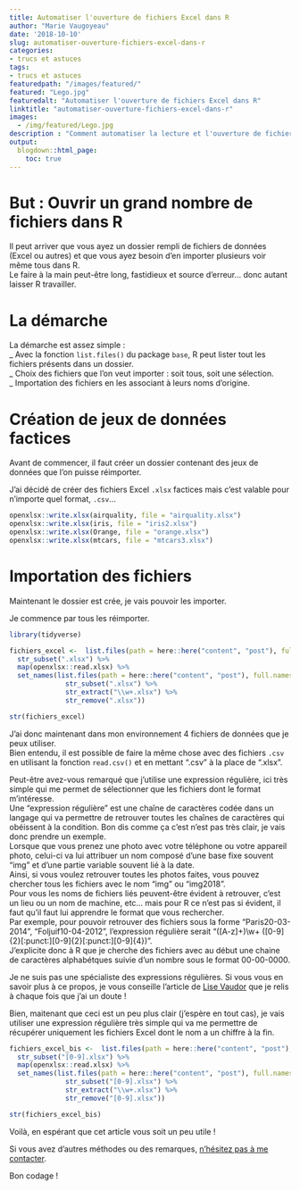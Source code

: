 ```yaml
---
title: Automatiser l'ouverture de fichiers Excel dans R
author: "Marie Vaugoyeau"
date: '2018-10-10'
slug: automatiser-ouverture-fichiers-excel-dans-r
categories:
- trucs et astuces
tags:
- trucs et astuces
featuredpath: "/images/featured/"
featured: "Lego.jpg"
featuredalt: "Automatiser l'ouverture de fichiers Excel dans R"
linktitle: "automatiser-ouverture-fichiers-excel-dans-r"
images: 
  - /img/featured/Lego.jpg  
description : "Comment automatiser la lecture et l'ouverture de fichiers Excel (ou csv ou autres) dans R" 
output:
  blogdown::html_page:
    toc: true
---
```

  
# But : Ouvrir un grand nombre de fichiers dans R  
Il peut arriver que vous ayez un dossier rempli de fichiers de données (Excel ou autres) et que vous ayez besoin d'en importer plusieurs voir même tous dans R.  
Le faire à la main peut-être long, fastidieux et source d'erreur...  donc autant laisser R travailler.  
  
# La démarche  
La démarche est assez simple :  
_ Avec la fonction `list.files()` du package `base`, R peut lister tout les fichiers présents dans un dossier.  
_ Choix des fichiers que l'on veut importer : soit tous, soit une sélection.  
_ Importation des fichiers en les associant à leurs noms d'origine.  
  
# Création de jeux de données factices  
Avant de commencer, il faut créer un dossier contenant des jeux de données que l'on puisse réimporter.  
  
J'ai décidé de créer des fichiers Excel `.xlsx` factices mais c'est valable pour n'importe quel format, `.csv`...  
  
```r

openxlsx::write.xlsx(airquality, file = "airquality.xlsx")
openxlsx::write.xlsx(iris, file = "iris2.xlsx")
openxlsx::write.xlsx(Orange, file = "orange.xlsx")
openxlsx::write.xlsx(mtcars, file = "mtcars3.xlsx")

```
  
# Importation des fichiers  
Maintenant le dossier est crée, je vais pouvoir les importer.  
  
Je commence par tous les réimporter.  
```r
library(tidyverse)

fichiers_excel <-  list.files(path = here::here("content", "post"), full.names=TRUE) %>% 
  str_subset(".xlsx") %>% 
  map(openxlsx::read.xlsx) %>% 
  set_names(list.files(path = here::here("content", "post"), full.names=TRUE) %>%
              str_subset(".xlsx") %>% 
              str_extract("\\w+.xlsx") %>% 
              str_remove(".xlsx"))

str(fichiers_excel)
```
  
J'ai donc maintenant dans mon environnement 4 fichiers de données que je peux utiliser.  
Bien entendu, il est possible de faire la même chose avec des fichiers `.csv` en utilisant la fonction `read.csv()` et en mettant ".csv" à la place de ".xlsx".  
  
Peut-être avez-vous remarqué que j'utilise une expression régulière, ici très simple qui me permet de sélectionner que les fichiers dont le format m'intéresse.  
Une "expression régulière" est une chaîne de caractères codée dans un langage qui va permettre de retrouver toutes les chaînes de caractères qui obéissent à la condition. Bon dis comme ça c'est n'est pas très clair, je vais donc prendre un exemple.  
Lorsque que vous prenez une photo avec votre téléphone ou votre appareil photo, celui-ci va lui attribuer un nom composé d'une base fixe souvent "img" et d'une partie variable souvent lié à la date.  
Ainsi, si vous voulez retrouver toutes les photos faites, vous pouvez chercher tous les fichiers avec le nom "img" ou "img2018".  
Pour vous les noms de fichiers liés peuvent-être évident à retrouver, c'est un lieu ou un nom de machine, etc... mais pour R ce n'est pas si évident, il faut qu'il faut lui apprendre le format que vous rechercher.  
Par exemple, pour pouvoir retrouver des fichiers sous la forme "Paris20-03-2014", "Foljuif10-04-2012", l'expression régulière serait "([A-z]+)\\w+ ([0-9]{2}[:punct:][0-9]{2}[:punct:][0-9]{4})".  
J'explicite donc à R que je cherche des fichiers avec au début une chaine de caractères alphabétques suivie d'un nombre sous le format 00-00-0000.  
  
Je ne suis pas une spécialiste des expressions régulières. Si vous vous en savoir plus à ce propos, je vous conseille l'article de [Lise Vaudor](http://perso.ens-lyon.fr/lise.vaudor/strings-et-expressions-regulieres/) que je relis à chaque fois que j'ai un doute !  
  
Bien, maitenant que ceci est un peu plus clair (j'espère en tout cas), je vais utiliser une expression régulière très simple qui va me permettre de récupérer uniquement les fichiers Excel dont le nom a un chiffre à la fin.  
  
```r

fichiers_excel_bis <-  list.files(path = here::here("content", "post"), full.names=TRUE) %>% 
  str_subset("[0-9].xlsx") %>% 
  map(openxlsx::read.xlsx) %>% 
  set_names(list.files(path = here::here("content", "post"), full.names=TRUE) %>%
              str_subset("[0-9].xlsx") %>% 
              str_extract("\\w+.xlsx") %>% 
              str_remove("[0-9].xlsx"))

str(fichiers_excel_bis)
```
  
Voilà, en espérant que cet article vous soit un peu utile !  
  
Si vous avez d'autres méthodes ou des remarques, [n'hésitez pas à me contacter](https://mvaugoyeau.netlify.com/fr/contact/).  
  
Bon codage !  

